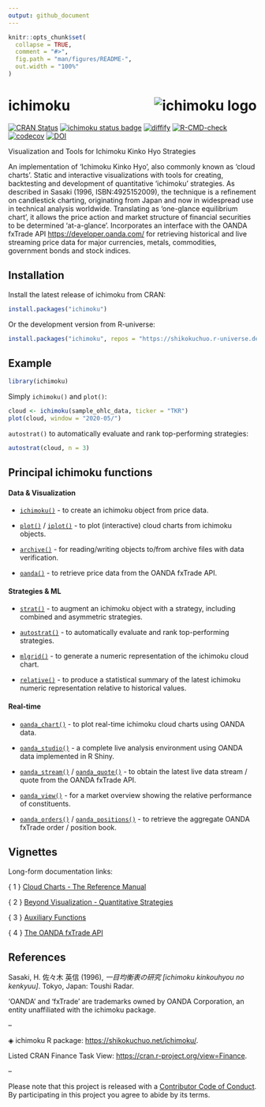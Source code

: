 ```yaml
---
output: github_document
---
```


<!-- README.md is generated from README.Rmd. Please edit that file -->

```r
knitr::opts_chunk$set(
  collapse = TRUE,
  comment = "#>",
  fig.path = "man/figures/README-",
  out.width = "100%"
)
```

# ichimoku <a href="https://shikokuchuo.net/ichimoku/" alt="ichimoku"><img src="man/figures/logo.png" alt="ichimoku logo" align="right" /></a>

<!-- badges: start -->
[![CRAN Status](https://www.r-pkg.org/badges/version/ichimoku?color=00008b)](https://CRAN.R-project.org/package=ichimoku)
[![ichimoku status badge](https://shikokuchuo.r-universe.dev/badges/ichimoku?color=a4d1eb)](https://shikokuchuo.r-universe.dev/ichimoku)
[![diffify](https://diffify.com/diffify-badge.svg)](https://diffify.com/R/ichimoku)
[![R-CMD-check](https://github.com/shikokuchuo/ichimoku/actions/workflows/R-CMD-check.yaml/badge.svg)](https://github.com/shikokuchuo/ichimoku/actions/workflows/R-CMD-check.yaml)
[![codecov](https://codecov.io/gh/shikokuchuo/ichimoku/graph/badge.svg)](https://app.codecov.io/gh/shikokuchuo/ichimoku)
[![DOI](https://zenodo.org/badge/367928545.svg)](https://zenodo.org/badge/latestdoi/367928545)
<!-- badges: end -->

Visualization and Tools for Ichimoku Kinko Hyo Strategies

An implementation of 'Ichimoku Kinko Hyo', also commonly known as 'cloud charts'. Static and interactive visualizations with tools for creating, backtesting and development of quantitative 'ichimoku' strategies. As described in Sasaki (1996, ISBN:4925152009), the technique is a refinement on candlestick charting, originating from Japan and now in widespread use in technical analysis worldwide. Translating as 'one-glance equilibrium chart', it allows the price action and market structure of financial securities to be determined 'at-a-glance'. Incorporates an interface with the OANDA fxTrade API <https://developer.oanda.com/> for retrieving historical and live streaming price data for major currencies, metals, commodities, government bonds and stock indices.

## Installation

Install the latest release of ichimoku from CRAN:

``` r
install.packages("ichimoku")
```

Or the development version from R-universe:

``` r
install.packages("ichimoku", repos = "https://shikokuchuo.r-universe.dev")
```

## Example

```r
library(ichimoku)
```

Simply `ichimoku()` and `plot()`:

```r
cloud <- ichimoku(sample_ohlc_data, ticker = "TKR")
plot(cloud, window = "2020-05/")
```
<!-- alt="ichimoku kinko hyo" -->

`autostrat()` to automatically evaluate and rank top-performing strategies:

```r
autostrat(cloud, n = 3)
```

## Principal ichimoku functions

#### Data & Visualization

- [`ichimoku()`](https://shikokuchuo.net/ichimoku/reference/ichimoku.html) - to create an ichimoku object from price data.

- [`plot()`](https://shikokuchuo.net/ichimoku/reference/plot.ichimoku.html) / [`iplot()`](https://shikokuchuo.net/ichimoku/reference/iplot.html) - to plot (interactive) cloud charts from ichimoku objects.

- [`archive()`](https://shikokuchuo.net/ichimoku/reference/archive.html) - for reading/writing objects to/from archive files with data verification.

- [`oanda()`](https://shikokuchuo.net/ichimoku/reference/oanda.html) - to retrieve price data from the OANDA fxTrade API.

#### Strategies & ML

- [`strat()`](https://shikokuchuo.net/ichimoku/reference/strat.html) - to augment an ichimoku object with a strategy, including combined and asymmetric strategies.

- [`autostrat()`](https://shikokuchuo.net/ichimoku/reference/autostrat.html) - to automatically evaluate and rank top-performing strategies.

- [`mlgrid()`](https://shikokuchuo.net/ichimoku/reference/mlgrid.html) - to generate a numeric representation of the ichimoku cloud chart.

- [`relative()`](https://shikokuchuo.net/ichimoku/reference/relative.html) - to produce a statistical summary of the latest ichimoku numeric representation relative to historical values.

#### Real-time

- [`oanda_chart()`](https://shikokuchuo.net/ichimoku/reference/oanda_chart.html) - to plot real-time ichimoku cloud charts using OANDA data.

- [`oanda_studio()`](https://shikokuchuo.net/ichimoku/reference/oanda_studio.html) - a complete live analysis environment using OANDA data implemented in R Shiny.

- [`oanda_stream()`](https://shikokuchuo.net/ichimoku/reference/oanda_stream.html) / [`oanda_quote()`](https://shikokuchuo.net/ichimoku/reference/oanda_quote.html) - to obtain the latest live data stream / quote from the OANDA fxTrade API.

- [`oanda_view()`](https://shikokuchuo.net/ichimoku/reference/oanda_view.html) - for a market overview showing the relative performance of constituents.

- [`oanda_orders()`](https://shikokuchuo.net/ichimoku/reference/oanda_orders.html) / [`oanda_positions()`](https://shikokuchuo.net/ichimoku/reference/oanda_positions.html) - to retrieve the aggregate OANDA fxTrade order / position book.

## Vignettes

Long-form documentation links:

{ 1 } [Cloud Charts - The Reference Manual](https://shikokuchuo.net/ichimoku/articles/reference.html)

{ 2 } [Beyond Visualization - Quantitative Strategies](https://shikokuchuo.net/ichimoku/articles/strategies.html)

{ 3 } [Auxiliary Functions](https://shikokuchuo.net/ichimoku/articles/utilities.html)

{ 4 } [The OANDA fxTrade API](https://shikokuchuo.net/ichimoku/articles/xoanda.html)

## References

Sasaki, H. 佐々木 英信 (1996), *一目均衡表の研究 [ichimoku kinkouhyou no kenkyuu]*. Tokyo, Japan: Toushi Radar.

'OANDA' and 'fxTrade' are trademarks owned by OANDA Corporation, an entity unaffiliated with the ichimoku package.

--

◈ ichimoku R package: <https://shikokuchuo.net/ichimoku/>.

Listed CRAN Finance Task View: <https://cran.r-project.org/view=Finance>.

--

Please note that this project is released with a [Contributor Code of Conduct](https://shikokuchuo.net/ichimoku/CODE_OF_CONDUCT.html). By participating in this project you agree to abide by its terms.
